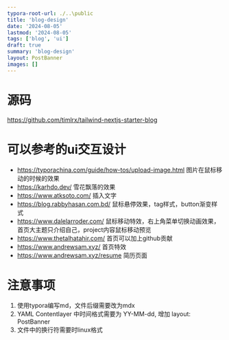 ```yaml
---
typora-root-url: ./..\public
title: 'blog-design'
date: '2024-08-05'
lastmod: '2024-08-05'
tags: ['blog', 'ui']
draft: true
summary: 'blog-design'
layout: PostBanner
images: []
---
```


# 源码

https://github.com/timlrx/tailwind-nextjs-starter-blog



# 可以参考的ui交互设计

- https://typorachina.com/guide/how-tos/upload-image.html 图片在鼠标移动的时候的效果
- https://karhdo.dev/ 雪花飘落的效果
- https://www.atksoto.com/ 插入文字
- https://blog.rabbyhasan.com.bd/ 鼠标悬停效果，tag样式，button渐变样式
- https://www.dalelarroder.com/ 鼠标移动特效，右上角菜单切换动画效果，首页大主题只介绍自己，project内容鼠标移动预览
- https://www.thetalhatahir.com/ 首页可以加上github贡献
- https://www.andrewsam.xyz/ 首页特效
- https://www.andrewsam.xyz/resume 简历页面



# 注意事项

1. 使用typora编写md，文件后缀需要改为mdx
2. YAML Contentlayer 中时间格式需要为 YY-MM-dd, 增加 layout: PostBanner
3. 文件中的换行符需要时linux格式
